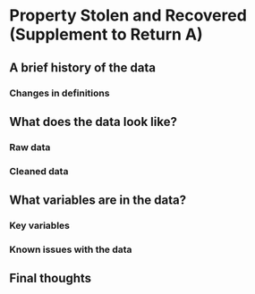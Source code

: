 # Property Stolen and Recovered (Supplement to Return A) {#stolen_property}



## A brief history of the data

### Changes in definitions

## What does the data look like?

### Raw data

### Cleaned data

## What variables are in the data?

### Key variables

### Known issues with the data

## Final thoughts